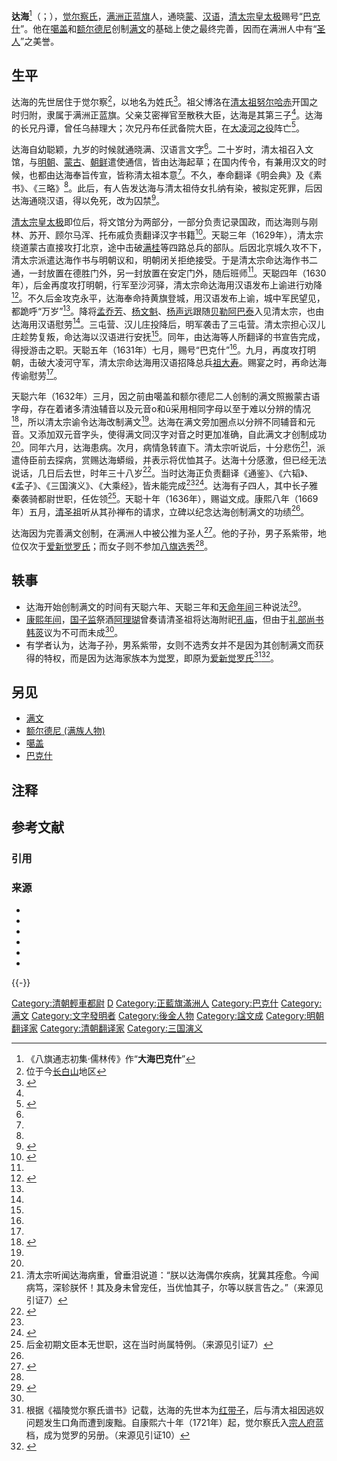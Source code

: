 {{東亞男性歷史人物
|名稱 = 达海
|姓= 觉尔察
|字= 
|旗籍= 满洲正蓝旗
|世居地= 觉尔察
|出生年= 明万历二十三年（1595年）
|出生地= 
|逝世年= 后金天聪六年（1632年）
|逝世地= [[盛京|盛京]]
|諡號=文成
|父親=艾密禅
|兄弟=丹谭、丹布
|姊妹=
|子=雅秦、辰德、喇扪、常额
|女=
|出身 = *巴克什
|注釋=}}
{{Contains Manchu text}}
{{Hatnote|这是[[满族人名|满族人名]]，只称名而不与姓氏连用，其姓氏为[[觉尔察氏|觉尔察]]。}}
'''达海'''<ref group="注">《八旗通志初集·儒林传》作“'''大海巴克什'''”</ref>（{{lang-mnc|ᡩᠠᡥᠠᡳ|z=Dahai}}；{{bd|1595年||1632年||Da}}），[[觉尔察氏|觉尔察氏]]，[[正蓝旗_(八旗制度)|满洲正蓝旗]]人，通晓[[蒙古语|蒙]]、[[汉语|汉语]]，[[清太宗皇太极|清太宗皇太极]]赐号“[[巴克什|巴克什]]”。他在[[噶盖|噶盖]]和[[额尔德尼_(满族人物)|额尔德尼]]创制[[老满文|满文]]的基础上使之最终完善，因而在满洲人中有“[[圣人|圣人]]”之美誉。

== 生平 ==

达海的先世居住于觉尔察<ref group="注">位于今[[长白山|长白山]]地区</ref>，以地名为姓氏<ref name="列传187">{{harvnb|佚名|王钟翰注解|1987|p=187}}</ref>。祖父博洛在[[清太祖努尔哈赤|清太祖努尔哈赤]]开国之时归附，隶属于满洲正蓝旗。父亲艾密禅官至散秩大臣，达海是其第三子<ref name="列传187"/>。达海的长兄丹谭，曾任乌赫理大；次兄丹布任武备院大臣，在[[大凌河之役|大凌河之役]]阵亡<ref name="通志5324">{{harvnb|鄂尔泰等|1985|p=5324}}</ref>。

达海自幼聪颖，九岁的时候就通晓满、汉语言文字<ref name="列传187"/>。二十岁时，清太祖召入文馆，与[[明朝|明朝]]、[[蒙古|蒙古]]、[[朝鲜王朝|朝鲜]]遣使通信，皆由达海起草；在国内传令，有兼用汉文的时候，也都由达海奉旨传宣，皆称清太祖本意<ref name="列传187"/>。不久，奉命翻译《明会典》及《素书》、《三略》<ref name="列传187"/>。此后，有人告发达海与清太祖侍女扎纳有染，被拟定死罪，后因达海通晓汉语，得以免死，改为囚禁<ref>{{harvnb|佚名|中国第一历史档案馆译|1998|p=133-134}}</ref>。

[[清太宗皇太极|清太宗皇太极]]即位后，将文馆分为两部分，一部分负责记录国政，而达海则与刚林、苏开、顾尔马浑、托布戚负责翻译汉字书籍<ref>{{harvnb|赵尔巽等|1998|p=9256}}</ref>。天聪三年（1629年），清太宗绕道蒙古直接攻打北京，途中击破[[满桂|满桂]]等四路总兵的部队。后因北京城久攻不下，清太宗派遣达海作书与明朝议和，明朝闭关拒绝接受。于是清太宗命达海作书二通，一封放置在德胜门外，另一封放置在安定门外，随后班师<ref name="列传187"/>。天聪四年（1630年），后金再度攻打明朝，行军至沙河驿，清太宗命达海用汉语发布上谕进行劝降<ref name="列传188">{{harvnb|佚名|王钟翰注解|1987|p=188}}</ref>。不久后金攻克永平，达海奉命持黄旗登城，用汉语发布上谕，城中军民望见，都跪呼“万岁”<ref name="列传188"/>。降将[[孟乔芳|孟乔芳]]、[[杨文魁|杨文魁]]、[[杨声远|杨声远]]跟随[[贝勒|贝勒]][[阿巴泰|阿巴泰]]入见清太宗，也由达海用汉语慰劳<ref name="列传188"/>。三屯营、汉儿庄投降后，明军袭击了三屯营。清太宗担心汉儿庄趁势复叛，命达海以汉语进行安抚<ref name="列传188"/>。同年，由达海等人所翻译的书宣告完成，得授游击之职。天聪五年（1631年）七月，赐号“巴克什”<ref name="列传188"/>。九月，再度攻打明朝，击破大凌河守军，清太宗命达海用汉语招降总兵[[祖大寿|祖大寿]]。赐宴之时，再命达海传谕慰劳<ref name="列传188"/>。

天聪六年（1632年）三月，因之前由噶盖和额尔德尼二人创制的满文照搬蒙古语字母，存在着诸多清浊辅音以及元音o和ū采用相同字母以至于难以分辨的情况<ref>{{harvnb|佟永功|2009|p=10-13}}</ref>，所以清太宗谕令达海改制满文<ref name="列传188"/>。达海在满文旁加圈点以分辨不同辅音和元音。又添加双元音字头，使得满文同汉字对音之时更加准确，自此满文才创制成功<ref name="列传188"/>。同年六月，达海患病。次月，病情急转直下。清太宗听说后，十分悲伤<ref group="注">清太宗听闻达海病重，曾垂泪说道：“朕以达海偶尔疾病，犹冀其痊愈。今闻病笃，深轸朕怀！其及身未曾宠任，当优恤其子，尔等以朕言告之。”（来源见引证7）</ref>，派遣侍臣前去探病，赏赐达海蟒缎，并表示将优恤其子。达海十分感激，但已经无法说话，几日后去世，时年三十八岁<ref name="列传189">{{harvnb|佚名|王钟翰注解|1987|p=189}}</ref>。当时达海正负责翻译《通鉴》、《六韬》、《孟子》、《三国演义》、《大乘经》，皆未能完成<ref name="列传189"/><ref>{{cite news |author1=朱志美 |title=满文本《三国志演义》（善本掌故） |url=http://paper.people.com.cn/rmrbhwb/html/2008-10/06/content_112919.htm |accessdate=2019-12-13 |work=人民日报海外版 |issue=第08版 |date=2008年10月6日 |archive-url=https://web.archive.org/web/20191213020442/http://paper.people.com.cn/rmrbhwb/html/2008-10/06/content_112919.htm |archive-date=2019年12月13日 |dead-url=yes }}</ref>。达海有子四人，其中长子雅秦袭骑都尉世职，任佐领<ref group="注">后金初期文臣本无世职，这在当时尚属特例。（来源见引证7）</ref>。天聪十年（1636年），赐谥文成。康熙八年（1669年）五月，[[清圣祖|清圣祖]]听从其孙禅布的请求，立碑以纪念达海创制满文的功绩<ref name="列传189"/>。

达海因为完善满文创制，在满洲人中被公推为圣人<ref name="史稿9258">{{harvnb|赵尔巽等|1998|p=9258}}</ref>。他的子孙，男子系紫带，地位仅次于[[爱新觉罗氏|爱新觉罗氏]]；而女子则不参加[[八旗选秀|八旗选秀]]<ref name="史稿9258"/>。

== 轶事 ==
*达海开始创制满文的时间有天聪六年、天聪三年和[[天命年间|天命年间]]三种说法<ref>{{harvnb|佟永功|2009|p=17-20}}</ref>。
*[[康熙年间|康熙年间]]，[[国子监|国子监]]祭酒[[阿理瑚|阿理瑚]]曾奏请清圣祖将达海附祀[[孔庙|孔庙]]，但由于[[礼部尚书|礼部尚书]][[韩菼|韩菼]]议为不可而未成<ref name="史稿9258"/>。
*有学者认为，达海子孙，男系紫带，女则不选秀女并不是因为其创制满文而获得的特权，而是因为达海家族本为[[觉罗|觉罗]]，即原为[[爱新觉罗氏|爱新觉罗氏]]<ref group="注">根据《福陵觉尔察氏谱书》记载，达海的先世本为[[红带子|红带子]]，后与清太祖因逃奴问题发生口角而遭到废黜。自康熙六十年（1721年）起，觉尔察氏入[[宗人府|宗人府]]蓝档，成为觉罗的另册。（来源见引证10）</ref><ref>{{harvnb|李林|2006|p=128-131}}</ref>。

== 另见 ==
*[[满文|满文]]
*[[额尔德尼_(满族人物)|额尔德尼 (满族人物)]]
*[[噶盖|噶盖]]
*[[巴克什|巴克什]]

== 注释 ==
{{Reflist|group="注"}}

== 参考文献 ==
=== 引用 ===
{{Reflist|25em}}

=== 来源 ===
{{refbegin}}<!-- ordered alphabetically by last name -->
* {{cite book |last = 鄂尔泰等 |title=《八旗通志初集》 |publisher=东北师范大学出版社 |year=1985|isbn= |url = http://book.douban.com/subject/4195930/ |ref = harv }}
* {{cite book |last=李林 |title=《满族宗谱研究》|publisher=辽宁民族出版社|year=2006 |isbn=9787807221715 |url = http://book.douban.com/subject/1808868/ |ref=harv}}
* {{cite book |last=佟永功 |title=《满语文与满文档案研究》|publisher=辽宁民族出版社 |year=2009 |isbn=9787807227670 |url = http://book.douban.com/subject/3740045/ |ref = harv }}
* {{cite book |last=佚名 |last2=王钟翰 注解 |title=《清史列传》|publisher=中华书局 |year=1987 |isbn=9787101003703
|url = http://book.douban.com/subject/1490489/ |ref=harv}}
* {{cite book |last=佚名 |last2=[[中国第一历史档案馆|中国第一历史档案馆]] 译 |title=《满文老档（译著）》|publisher=中华书局 |year=1980 |isbn=9787101005875 |url = http://book.douban.com/subject/4106450/ |ref=harv}}
* {{cite book |last=[[赵尔巽|赵尔巽]]等 |title=《清史稿》 |publisher=中华书局 |year=1998 |isbn=9787101007503 |url = http://book.douban.com/subject/1024528/ |ref = harv }}
{{refend}}

{{-}}
{{清朝入祀賢良祠}}

{{DEFAULTSORT:J覺}}
[[Category:清朝輕車都尉|Category:清朝輕車都尉]]
[[Category:觉尔察氏|D]]
[[Category:正藍旗滿洲人|Category:正藍旗滿洲人]]
[[Category:巴克什|Category:巴克什]]
[[Category:满文|Category:满文]]
[[Category:文字發明者|Category:文字發明者]]
[[Category:後金人物|Category:後金人物]]
[[Category:諡文成|Category:諡文成]]
[[Category:明朝翻译家|Category:明朝翻译家]]
[[Category:清朝翻译家|Category:清朝翻译家]]
[[Category:三国演义|Category:三国演义]]